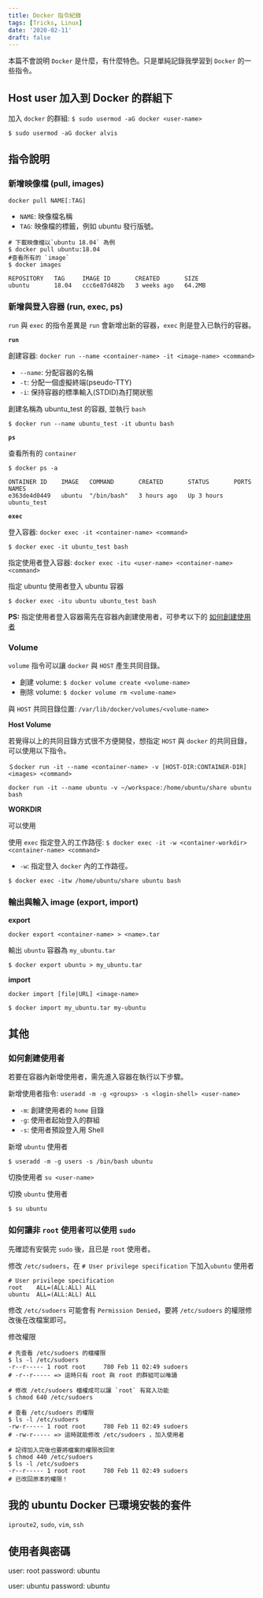 ```yaml
---
title: Docker 指令紀錄
tags: [Tricks, Linux]
date: '2020-02-11'
draft: false
---
```


本篇不會說明 `Docker` 是什麼，有什麼特色。只是單純記錄我學習到 `Docker` 的一些指令。

## Host user 加入到 Docker 的群組下

加入 `docker` 的群組: `$ sudo usermod -aG docker <user-name>`

```
$ sudo usermod -aG docker alvis
```

## 指令說明

### 新增映像檔 (pull, images)

`docker pull NAME[:TAG]`

- `NAME`: 映像檔名稱
- `TAG`: 映像檔的標籤，例如 ubuntu 發行版號。

```
# 下載映像檔以`ubuntu 18.04` 為例
$ docker pull ubuntu:18.04
#查看所有的 `image`
$ docker images

REPOSITORY   TAG     IMAGE ID       CREATED       SIZE
ubuntu       18.04   ccc6e87d482b   3 weeks ago   64.2MB
```

### 新增與登入容器 (run, exec, ps)

`run` 與 `exec` 的指令差異是 `run` 會新增出新的容器，`exec` 則是登入已執行的容器。

**`run`**

創建容器: `docker run --name <container-name> -it <image-name> <command>`

- `--name`: 分配容器的名稱
- `-t`: 分配一個虛擬終端(pseudo-TTY)
- `-i`: 保持容器的標準輸入(STDID)為打開狀態

創建名稱為 ubuntu_test 的容器, 並執行 `bash`

```
$ docker run --name ubuntu_test -it ubuntu bash
```

**`ps`**

查看所有的 `container`

```
$ docker ps -a

ONTAINER ID    IMAGE   COMMAND       CREATED       STATUS       PORTS   NAMES
e363de4d0449   ubuntu  "/bin/bash"   3 hours ago   Up 3 hours           ubuntu_test
```

**`exec`**

登入容器: `docker exec -it <container-name> <command>`

```
$ docker exec -it ubuntu_test bash
```

指定使用者登入容器: `docker exec -itu <user-name> <container-name> <command>`

指定 ubuntu 使用者登入 ubuntu 容器

```
$ docker exec -itu ubuntu ubuntu_test bash
```

**PS:** 指定使用者登入容器需先在容器內創建使用者，可參考以下的 [如何創建使用者](#如何創建使用者)

### Volume

`volume` 指令可以讓 `docker` 與 `HOST` 產生共同目錄。

- 創建 volume: `$ docker volume create <volume-name>`
- 刪除 volume: `$ docker volume rm <volume-name>`

與 `HOST` 共同目錄位置: `/var/lib/docker/volumes/<volume-name>`

**Host Volume**

若覺得以上的共同目錄方式很不方便開發，想指定 `HOST` 與 `docker` 的共同目錄，可以使用以下指令。

`＄docker run -it --name <container-name> -v [HOST-DIR:CONTAINER-DIR] <images> <command>`

```
docker run -it --name ubuntu -v ~/workspace:/home/ubuntu/share ubuntu bash
```

**WORKDIR**

可以使用

使用 `exec` 指定登入的工作路徑: `$ docker exec -it -w <container-workdir> <container-name> <command>`

- `-w`: 指定登入 `docker` 內的工作路徑。

```
$ docker exec -itw /home/ubuntu/share ubuntu bash
```

### 輸出與輸入 image (export, import)

**export**

`docker export <container-name> > <name>.tar`

輸出 `ubuntu` 容器為 `my_ubuntu.tar`

```
$ docker export ubuntu > my_ubuntu.tar
```

**import**

`docker import [file|URL] <image-name>`

```
$ docker import my_ubuntu.tar my-ubuntu
```

## 其他

### 如何創建使用者

若要在容器內新增使用者，需先進入容器在執行以下步驟。

新增使用者指令: `useradd -m -g <groups> -s <login-shell> <user-name>`

- `-m`: 創建使用者的 `home` 目錄
- `-g`: 使用者起始登入的群組
- `-s`: 使用者預設登入用 Shell

新增 `ubuntu` 使用者

```
$ useradd -m -g users -s /bin/bash ubuntu
```

切換使用者 `su <user-name>`

切換 `ubuntu` 使用者

```
$ su ubuntu
```

### 如何讓非 `root` 使用者可以使用 `sudo`

先確認有安裝完 `sudo` 後，且已是 `root` 使用者。

修改 `/etc/sudoers`，在 `# User privilege specification` 下加入`ubuntu` 使用者

```
# User privilege specification
root    ALL=(ALL:ALL) ALL
ubuntu  ALL=(ALL:ALL) ALL
```

修改 `/etc/sudoers` 可能會有 `Permission Denied`，要將 `/etc/sudoers` 的權限修改後在改檔案即可。

修改權限

```
# 先查看 /etc/sudoers 的檔權限
$ ls -l /etc/sudoers
-r--r----- 1 root root     780 Feb 11 02:49 sudoers
# -r--r----- => 這時只有 root 與 root 的群組可以唯讀

# 修改 /etc/sudoers 檔權成可以讓 `root` 有寫入功能
$ chmod 640 /etc/sudoers

# 查看 /etc/sudoers 的權限
$ ls -l /etc/sudoers
-rw-r----- 1 root root     780 Feb 11 02:49 sudoers
# -rw-r----- => 這時就能修改 /etc/sudoers ，加入使用者

# 記得加入完後也要將檔案的權限改回來
$ chmod 440 /etc/sudoers
$ ls -l /etc/sudoers
-r--r----- 1 root root     780 Feb 11 02:49 sudoers
# 已改回原本的權限！
```

## 我的 ubuntu Docker 已環境安裝的套件

`iproute2`, `sudo`, `vim`, `ssh`

## 使用者與密碼

user: root
password: ubuntu

user: ubuntu
password: ubuntu
